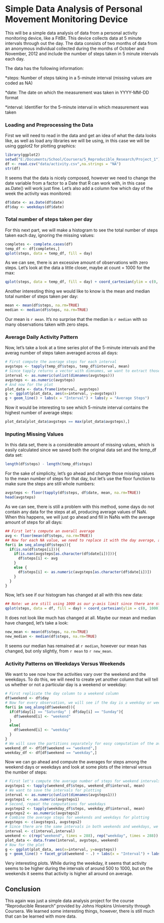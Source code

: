 Simple Data Analysis of Personal Movement Monitoring Device
============================================================================================

This will be a simple data analysis of data from a personal activity monitoring device, like a FitBit. This device collects data at 5 minute intervals through out the day. The data consists of two months of data from an anonymous individual collected during the months of October and November, 2012 and include the number of steps taken in 5 minute intervals each day.

The data has the following information:

*steps: Number of steps taking in a 5-minute interval (missing values are coded as NA)

*date: The date on which the measurement was taken in YYYY-MM-DD format

*interval: Identifier for the 5-minute interval in which measurement was taken

### Loading and Preprocessing the Data

First we will need to read in the data and get an idea of what the data looks like, as well as load any libraries we will be using, in this case we will be using ggplot2 for plotting graphics:
```r
library(ggplot2)
setwd("E:/Documents/School/Coursera/5_Reproducible_Research/Project_1")
df <- read.csv("data/activity.csv",na.strings = "NA")
str(df)
```

It seems that the data is nicely composed, however we need to change the date variable from a factor to a Date that R can work with, in this case as.Date() will work just fine. Let's also add a column fow which day of the week the activity was monitored:

```r
df$date <- as.Date(df$date)
df$day <- weekdays(df$date)
```


### Total number of steps taken per day

For this next part, we will make a histogram to see the total number of steps taken each day, ignoring the missing values:

```r
completes <- complete.cases(df)
temp_df <- df[completes,]
qplot(steps, data = temp_df, fill = day)
```

As we can see, there is an excessive amount of observations with zero steps. Let's look at the data a little closer, maybe at count = 1000 for the max:

```r
qplot(steps, data = temp_df, fill = day) + coord_cartesian(ylim = c(0, 1000))
```


Another interesting thing we would like to know is the mean and median total number of steps taken per day:

```r
mean <- mean(df$steps, na.rm=TRUE)
median <- median(df$steps, na.rm=TRUE)
```

Our mean is `r mean`. It's no surprise that the median is `r median` with so many observations taken with zero steps.

### Average Daily Activity Pattern

Now, let's take a look at a time series plot of the 5-minute intervals and the averag number of steps taken averaged across all days:

```r
# First compute the average steps for each interval
avgsteps <- tapply(temp_df$steps, temp_df$interval, mean)
# Since tapply returns a vector with dimnames, we want to extract those dimnames for use of plotting in ggplot2
interval <- as.numeric(unlist(dimnames(avgsteps)))
avgsteps <- as.numeric(avgsteps)
# And now for the plot
plot_data <- data.frame(interval, avgsteps)
g <- ggplot(plot_data, aes(x=interval, y=avgsteps))
g + geom_line() + labs(x = "Interval") + labs(y = "Average Steps")
```

Now it would be interesting to see which 5-minute interval contains the highest number of average steps:

```r
plot_data[plot_data$avgsteps == max(plot_data$avgsteps),]
```

### Inputing Missing Values

In this data set, there is a considerable amount of missing values, which is easily calculated since we saved both the original data set and the temp_df data set:


```r
length(df$steps) - length(temp_df$steps)
```

For the sake of simplicity, let's go ahead and change those missing values to the mean number of steps for that day, but let's use the floor function to make sure the steps are still whole numbers:

```r
avgsteps <- floor(tapply(df$steps, df$date, mean, na.rm=TRUE))
head(avgsteps)
```

As we can see, there is still a problem with this method, some days do not contain any data for the steps at all, producing average values of NaN. When this happens, we will just go ahead and fill in NaNs with the average amount of steps for all days:

```r
## First let's compute an overall average
avg <- floor(mean(df$steps, na.rm=TRUE))
## Now for each NA value, we need to replace it with the day average, and if no day average exists, we will replace it with the average of all the days
for(i in seq_along(df$steps)){
  if(is.na(df$steps[i])){
    if(is.nan(avgsteps[as.character(df$date[i])])){
      df$steps[i] <- avg
    }
    else {
      df$steps[i] <- as.numeric(avgsteps[as.character(df$date[i])])
    }
  }
}
```

Now, let's see if our histogram has changed at all with this new data:

```r
## Note: we are still using 1000 as our y-axis limit since there are still plenty of observations with zero for the number of steps
qplot(steps, data = df, fill = day) + coord_cartesian(ylim = c(0, 1000))
```

It does not look like much has changed at all. Maybe our mean and median have changed, let's take a look:

```r
new_mean <- mean(df$steps, na.rm=TRUE)
new_median <- median(df$steps, na.rm=TRUE)
```

It seems our median has remained at `r median `, however our mean has changed, but only slightly, from `r mean` to `r new_mean`.

### Activity Patterns on Weekdays Versus Weekends

We want to see now how the activities vary over the weekend and the weekdays. To do this, we will need to create yet another column that will tell us whether or not a particular day is a weekend or weekday:

```r
# First replicate the day column to a weekend column
df$weekend <- df$day
# Now for every observation, we will see if the day is a weekday or weekend and code it properly in the weekend variable
for(i in seq_along(df$weekend)){
  if(df$day[i] == "Saturday" | df$day[i] == "Sunday"){
    df$weekend[i] <- "weekend"
  }
  else{
    df$weekend[i] <- "weekday"
  }
}
# We will save the partitions separately for easy computation of the averages later
weekend_df <- df[df$weekend == "weekend",] 
weekday_df <- df[df$weekend == "weekday",]
```

Now we can go ahead and compute the averages for steps among the weekend days or weekdays and look at some plots of the interval versus the number of steps:

```r
# First let's compute the average number of steps for weekend intervals
avgsteps1 <- tapply(weekend_df$steps, weekend_df$interval, mean)
# We want to save the intervals for plotting
interval <- as.numeric(unlist(dimnames(avgsteps1)))
avgsteps1 <- as.numeric(avgsteps1)
# Second, repeat the computations for weekdays
avgsteps2 <- tapply(weekday_df$steps, weekday_df$interval, mean)
avgsteps2 <- as.numeric(avgsteps2)
# Combine the average steps for weekends and weekdays for plotting
avgsteps <- c(avgsteps1, avgsteps2)
# Since there are the same intervals in both weekends and weekdays, we can just double up the interval to make a variable named weekday for the plot_data
interval <- c(interval,interval)
weekend <- c(rep("weekend", times = 288), rep("weekday", times = 288))
plot_data <- data.frame(interval, avgsteps, weekend)
# Now for the plot
g <- ggplot(plot_data, aes(x=interval, y=avgsteps))
g + geom_line() + facet_grid(weekend ~ .) + labs(x = "Interval") + labs(y = "Average Steps")
```

Very interesting plots. While during the weekday, it seems that activity seems to be higher during the intervals of around 500 to 1000, but on the weekends it seems that activity is higher all around on average.

## Conclusion

This again was just a simple data analysis project for the course "Reproducible Research" provided by Johns Hopkins University through Coursera. We learned some interesting things, however, there is still much that can be learned with more data.
